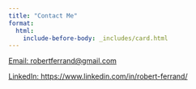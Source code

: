 ```yaml
---
title: "Contact Me"
format:
  html:
    include-before-body: _includes/card.html
---
```


[Email: robertferrand@gmail.com](mailto:robertferrand@gmail.com)

[LinkedIn: https://www.linkedin.com/in/robert-ferrand/](https://www.linkedin.com/in/robert-ferrand/)
